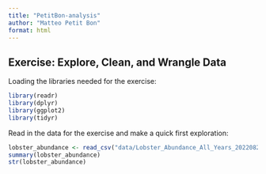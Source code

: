 ```yaml
---
title: "PetitBon-analysis"
author: "Matteo Petit Bon"
format: html
---
```


## Exercise: Explore, Clean, and Wrangle Data

Loading the libraries needed for the exercise:
```r
library(readr)
library(dplyr)
library(ggplot2)
library(tidyr)
```

Read in the data for the exercise and make a quick first exploration:
```r
lobster_abundance <- read_csv("data/Lobster_Abundance_All_Years_20220829.csv")
summary(lobster_abundance)
str(lobster_abundance)
```























